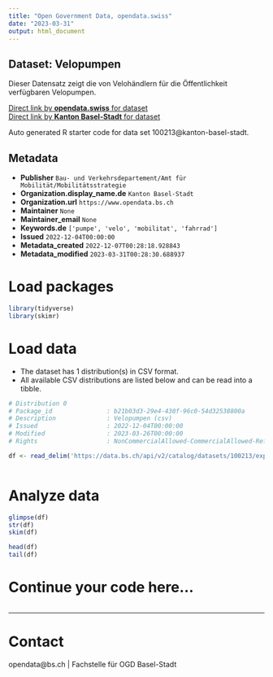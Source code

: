 ```yaml
---
title: "Open Government Data, opendata.swiss"
date: "2023-03-31"
output: html_document
---
```


## Dataset: Velopumpen

Dieser Datensatz zeigt die von Velohändlern für die Öffentlichkeit verfügbaren Velopumpen.

[Direct link by **opendata.swiss** for dataset](https://opendata.swiss/de/dataset/velopumpen1)<br>
[Direct link by **Kanton Basel-Stadt** for dataset](https://data.bs.ch/explore/dataset/100213/)

Auto generated R starter code for data set 100213@kanton-basel-stadt.

## Metadata

- **Publisher** `Bau- und Verkehrsdepartement/Amt für Mobilität/Mobilitätsstrategie`
- **Organization.display_name.de** `Kanton Basel-Stadt`
- **Organization.url** `https://www.opendata.bs.ch`
- **Maintainer** `None`
- **Maintainer_email** `None`
- **Keywords.de** `['pumpe', 'velo', 'mobilitat', 'fahrrad']`
- **Issued** `2022-12-04T00:00:00`
- **Metadata_created** `2022-12-07T00:28:18.928843`
- **Metadata_modified** `2023-03-31T00:28:30.688937`


# Load packages

```r

library(tidyverse)
library(skimr)

```

# Load data

-   The dataset has 1 distribution(s) in CSV format.
-   All available CSV distributions are listed below and can be read into a tibble.

```r

# Distribution 0
# Package_id               : b21b03d3-29e4-430f-96c0-54d32538800a
# Description              : Velopumpen (csv)
# Issued                   : 2022-12-04T00:00:00
# Modified                 : 2023-03-26T00:00:00
# Rights                   : NonCommercialAllowed-CommercialAllowed-ReferenceRequired

df <- read_delim('https://data.bs.ch/api/v2/catalog/datasets/100213/exports/csv')



```

# Analyze data

```r

glimpse(df)
str(df)
skim(df)

head(df)
tail(df)

```

# Continue your code here...

```r

```

------------------------------------------------------------------------

# Contact

opendata@bs.ch | Fachstelle für OGD Basel-Stadt
